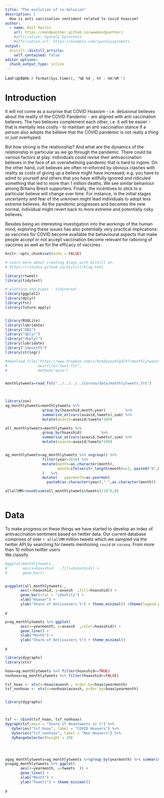 ```yaml
---
title: "The evolution of co-delusion"
description: |
  How is anti vaccination sentiment related to covid hoaxism?
author:
  - name: Ralf Martin
    url: https://mondpanther.github.io/wwwmondpanther/
    #affiliation: Spacely Sprockets
    #affiliation_url: https://example.com/spacelysprokets
output:
  distill::distill_article:
    self_contained: false
editor_options: 
  chunk_output_type: inline
---
```

Last update: `r format(Sys.time(), '%B %d , %Y - %H:%M ')`

# Introduction

It will not come as a surprise that COVID Hoaxism - i.e. delusional believes about the reality of the COVID Pandemic - are aligned with anti vaccination believes. The two believes complement each other; i.e. it will be easier - that is mentally less costly - to maintain an anti vaccination stance if a person also adopts the believe that the COVID pandemic is not really a thing or just overhyped.

But how strong is the relationship? And what are the dynamics of the relationship in particular as we go through the pandemic. There could be various factors at play: individuals could revise their antivaccination believes in the face of an overwhelming pandemic that is hard to ingore.
On the other hand, cult believes are often re-inforced by obvious clashes with reality as costs of giving up a believe might have increased; e.g. you have to admit to yourself and others that you have willfully ignored and ridiculed something that led to more than 1 million deaths. We see similar behaviour among Britains Brexit supporters.
Finally, the incentives to stick to a particular believe will change over time. For instance, in the initial stages uncertainty and fear of the unknown might lead individuals to adopt less extreme believes. As the pandemic progresses and becomes the new normal, individual might revert back to more extreme and potentially risky believes.

Besides being an interesting investigation into the workings of the human mind, exploring these issues has also potentially very practical implications: as vaccines for COVID become available the behavioural aspects that make people accept or not accept vaccination become relevant for rationing of vaccines as well as for the efficacy of vaccines.



```r
knitr::opts_chunk$set(echo = FALSE)

# Learn more about creating blogs with Distill at:
# https://rstudio.github.io/distill/blog.html

```



```r



library(rtweet)
library(tidytext)

# plotting and pipes - tidyverse!
library(ggplot2)
library(dplyr)
library(fst)
library(future.apply)


library(RSQLite)
library(lubridate)
library("DBI")
library("dplyr")
library("dbplyr") 
library(lubridate)
library("imputeTS")
library(stringr)

```



```r
#download.file('https://www.dropbox.com/s/bzmdyyou97gdl97/monthlytweets.fst?raw=1',
#              destfile="test.fst",
#              method="auto")


monthlytweets=read_fst("../../../../Corona/data/monthlytweets.fst")

  
```



```r
library(zoo)
ag_monthlytweets=monthlytweets %>% 
                 group_by(hoaxshid,month,year)         %>% 
                 summarise_at(vars(avaxid,tweets),sum) %>%
                 mutate(avaxsh=avaxid/tweets*100)

all_monthlytweets=monthlytweets %>% 
                 group_by(hoaxshid)         %>% 
                 summarise_at(vars(avaxid,tweets),sum) %>%
                 mutate(avaxsh=avaxid/tweets*100)


ag_monthlytweets=ag_monthlytweets %>% ungroup() %>%
                 filter(year>2018) %>% 
                 mutate(month=as.character(month),
                        month=ifelse(str_length(month)==1, paste0("0",month), month)
                 )   %>%
                 mutate(   yearmonth=as.yearmon(
                   paste0(as.character(year),"-",as.character(month)) ))

allallMM=round(sum(all_monthlytweets$tweets)/10^6,0)
                 
```




# Data

To make progress on these things we have started to develop an index of antivaccination sentiment based on twitter data. Our current database comprises of over `r allallMM` million tweets which we sampled via the twitter API by searching for tweets mentioning `covid` or `corona`. From more than 10 million twitter users
<br>
We classify 




```r

#ggplot(monthlytweets ,
#       aes(x=hoaxshid   ,fill=hoaxshid)) + 
#       geom_bar()


p=ggplot(all_monthlytweets ,
       aes(x=hoaxshid, y=avaxsh  ,fill=hoaxshid)) + 
       geom_bar(stat = "identity") +
       xlab("Hoaxer") +
       ylab("Share of Antivaxxers %") + theme_minimal() +theme(legend.position = "none")

p
```



```r


p=ag_monthlytweets %>% ggplot( 
       aes(x=yearmonth, y=avaxsh  ,color=hoaxshid)) + 
       geom_line() +
       xlab("Month") +
       ylab("Share of Antivaxxers %") + theme_minimal() 

p

```


```r
library(dygraphs)
library(xts)

hoax=ag_monthlytweets %>% filter(hoaxshid==TRUE)
nonhoax=ag_monthlytweets %>% filter(hoaxshid==FALSE)

tsf_hoax <- xts(x=hoax$avaxsh , order.by=hoax$yearmonth)
tsf_nonhoax <- xts(x=nonhoax$avaxsh, order.by=hoax$yearmonth)


library(dygraphs)



tsf <- cbind(tsf_hoax, tsf_nonhoax)
dygraph(tsf,main = "Share of Hoaxtweets in %") %>%  
   dySeries("tsf_hoax", label = "COVID Hoaxers") %>%
   dySeries("tsf_nonhoax", label = "Non Hoaxers") %>%
   dyRangeSelector(height = 20) 





```

```r

agag_monthlytweets=ag_monthlytweets %>%group_by(yearmonth) %>% summarise(tweets=sum(tweets))
p=agag_monthlytweets %>% ggplot( 
       aes(x=yearmonth, y=tweets  )) + 
       geom_line() +
       xlab("Month") +
       ylab("Tweets") + theme_minimal() 

p

```

